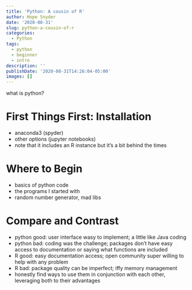 ```yaml
---
title: 'Python: A cousin of R'
author: Hope Snyder
date: '2020-08-31'
slug: python-a-cousin-of-r
categories:
  - Python
tags:
  - python
  - beginner
  - intro
description: ''
publishDate: '2020-08-31T14:26:04-05:00'
images: []
---
```


what is python?

# First Things First: Installation

- anaconda3 (spyder)
- other options (jupyter notebooks)
- note that it includes an R instance but it's a bit behind the times

# Where to Begin

- basics of python code
- the programs I started with
- random number generator, mad libs


# Compare and Contrast

- python good: user interface wasy to implement; a little like Java coding
- python bad: coding was the challenge; packages don't have easy access to documentation or saying what functions are included
- R good: easy documentation access; open community super willing to help with any problem
- R bad: package quality can be imperfect; iffy memory management
- honestly find ways to use them in conjunction with each other, leveraging both to their advantages